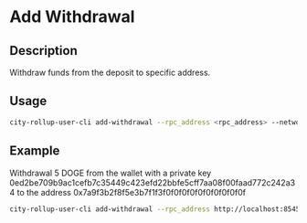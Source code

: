 # Add Withdrawal

## Description
Withdraw funds from the deposit to specific address.

## Usage
```bash
city-rollup-user-cli add-withdrawal --rpc_address <rpc_address> --network <network> --private_key <private_key> --user_id <user_id> --value <value> --nonce <nonce> --destination <destination>
```

## Example
Withdrawal 5 DOGE from the wallet with a private key  0ed2be709b9ac1cefb7c35449c423efd22bbfe5cff7aa08f00faad772c242a34 to the address 0x7a9f3b2f8f5e3b7f1f3f0f0f0f0f0f0f0f0f0f0f
```bash
city-rollup-user-cli add-withdrawal --rpc_address http://localhost:8545 --network development --private-key 0ed2be709b9ac1cefb7c35449c423efd22bbfe5cff7aa08f00faad772c242a34 --user-id 1 --value 500000000 --nonce 1 --destination 0x7a9f3b2f8f5e3b7f1f3f0f0f0f0f0f0f0f0f0f0f
```



